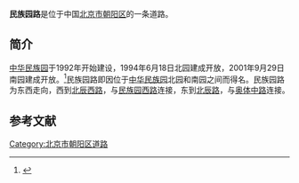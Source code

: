 {{Coord|39.9825263|116.3915915|type:landmark_region:CN-11_source:GoogleMaps|display=title}}
{{Infobox China Road
|路牌类型 = Beijing
|道路方向 = WE
|中文道路名称 =民族园路
|道路名称拼音 =MINZUYUAN LU
|图片 = File:Beijing traffic 10.jpg
|图片说明 = 民族园路，自东向西拍摄。<br>远处路口为与[[北辰西路|北辰西路]]的交汇处。
|道路属性 = 
|道路总长度 = 
|车速限制 = 
|行车线数量 = 
|所在地区 = [[北京市|北京市]][[朝阳区|朝阳区]]
|起点 = [[北辰西路|北辰西路]]
|终点 = [[北辰路_(北京)|北辰路]]
|路段主要建筑 = [[中华民族园|中华民族园]]<br>（[[中华民族博物院|中华民族博物院]]）
}}

'''民族园路'''是位于中国[[北京市|北京市]][[朝阳区|朝阳区]]的一条道路。

==简介==
[[中华民族园|中华民族园]]于1992年开始建设，1994年6月18日北园建成开放，2001年9月29日南园建成开放。<ref>{{Cite web |url=http://www.emuseum.org.cn/ |title=北京中华民族园 中华民族博物院，于2013-04-16查阅 |accessdate=2013-04-16 |archive-date=2013-04-29 |archive-url=https://web.archive.org/web/20130429231336/http://www.emuseum.org.cn/ |dead-url=no }}</ref>民族园路即因位于[[中华民族园|中华民族园]]北园和南园之间而得名。民族园路为东西走向，西到[[北辰西路|北辰西路]]，与[[民族园西路|民族园西路]]连接，东到[[北辰路_(北京)|北辰路]]，与[[奥体中路|奥体中路]]连接。

==参考文献==
{{reflist}}

[[Category:北京市朝阳区道路|Category:北京市朝阳区道路]]